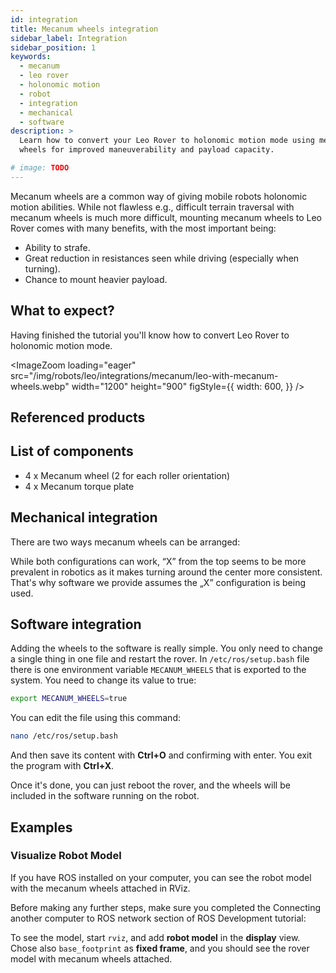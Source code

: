 ```yaml
---
id: integration
title: Mecanum wheels integration
sidebar_label: Integration
sidebar_position: 1
keywords:
  - mecanum
  - leo rover
  - holonomic motion
  - robot
  - integration
  - mechanical
  - software
description: >
  Learn how to convert your Leo Rover to holonomic motion mode using mecanum
  wheels for improved maneuverability and payload capacity.

# image: TODO
---
```


Mecanum wheels are a common way of giving mobile robots holonomic motion
abilities. While not flawless e.g., difficult terrain traversal with mecanum
wheels is much more difficult, mounting mecanum wheels to Leo Rover comes with
many benefits, with the most important being:

- Ability to strafe.
- Great reduction in resistances seen while driving (especially when turning).
- Chance to mount heavier payload.

## What to expect?

Having finished the tutorial you'll know how to convert Leo Rover to holonomic
motion mode.

<ImageZoom
  loading="eager"
  src="/img/robots/leo/integrations/mecanum/leo-with-mecanum-wheels.webp"
  width="1200"
  height="900"
  figStyle={{
    width: 600,
  }}
/>

## Referenced products

<LinkButton
  to="https://www.leorover.tech/shop/omni-wheel"
  title="Omnidirectional wheel module - Leo Rover store"
  icon="🛒"
/>

## List of components

- 4 x Mecanum wheel (2 for each roller orientation)
- 4 x Mecanum torque plate

## Mechanical integration

There are two ways mecanum wheels can be arranged:

<ImageZoom
  src="/img/robots/leo/integrations/mecanum/mecanum-x-o.webp"
  width="1100"
  height="557"
/>

While both configurations can work, “X” from the top seems to be more prevalent
in robotics as it makes turning around the center more consistent. That's why
software we provide assumes the „X” configuration is being used.

<ImageZoom
  src="/img/robots/leo/integrations/mecanum/mecanum-instruction-1.webp"
  width="1000"
  height="682"
  caption="Remove the 5 screws holding torque plate in place."
/>

<ImageZoom
  src="/img/robots/leo/integrations/mecanum/mecanum-instruction-2.webp"
  width="1000"
  height="636"
  caption="Remove the torque plate, rim and tire."
/>

<ImageZoom
  src="/img/robots/leo/integrations/mecanum/mecanum-instruction-3.webp"
  width="1000"
  height="429"
/>

<ImageZoom
  src="/img/robots/leo/integrations/mecanum/mecanum-instruction-4.webp"
  width="1000"
  height="675"
  caption="Slide the mecanum wheel with correct roller orientation onto the motor tube."
/>

<ImageZoom
  src="/img/robots/leo/integrations/mecanum/mecanum-instruction-5.webp"
  width="1000"
  height="695"
  caption="Attach the new, wider torque plate using the same screws you've removed before."
/>

<ImageZoom
  src="/img/robots/leo/integrations/mecanum/leo-with-mecanum-wheels.webp"
  width="1200"
  height="900"
  caption="Repeat the steps for each of the 4 wheels of the rover."
/>

<ImageZoom
  src="/img/robots/leo/integrations/mecanum/leo-mecanum-top-view.webp"
  width="1000"
  height="544"
/>

## Software integration

Adding the wheels to the software is really simple. You only need to change a
single thing in one file and restart the rover. In `/etc/ros/setup.bash` file
there is one environment variable `MECANUM_WHEELS` that is exported to the
system. You need to change its value to true:

```bash title="/etc/ros/setup.bash"
export MECANUM_WHEELS=true
```

You can edit the file using this command:

```bash
nano /etc/ros/setup.bash
```

And then save its content with **Ctrl+O** and confirming with enter. You exit
the program with **Ctrl+X**.

Once it's done, you can just reboot the rover, and the wheels will be included
in the software running on the robot.

## Examples

### Visualize Robot Model

If you have ROS installed on your computer, you can see the robot model with the
mecanum wheels attached in RViz.

Before making any further steps, make sure you completed the Connecting another
computer to ROS network section of ROS Development tutorial:

<LinkButton
  to="/leo-rover/advanced-guides/ros-development#connecting-another-computer-to-ros-network"
  title="ROS development / Connection another computer to ROS network"
/>

To see the model, start `rviz`, and add **robot model** in the **display** view.
Chose also `base_footprint` as **fixed frame**, and you should see the rover
model with mecanum wheels attached.

<ImageZoom
  src="/img/robots/leo/integrations/mecanum/rviz-leo-mecanum.webp"
  width="1300"
  height="605"
/>
